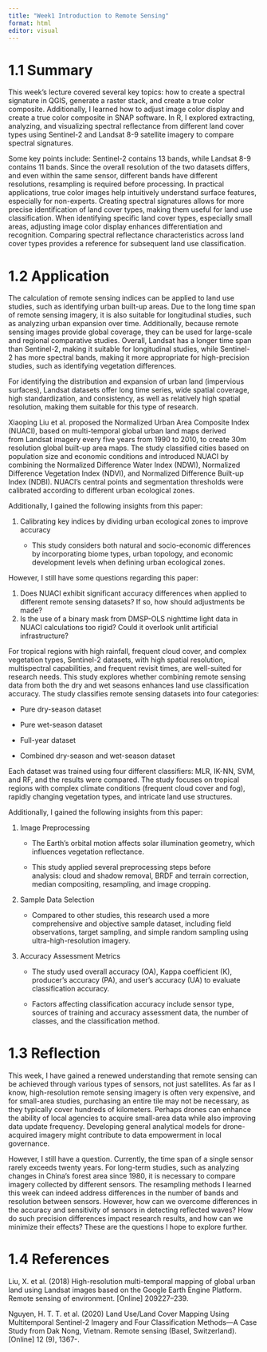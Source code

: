 ```yaml
---
title: "Week1 Introduction to Remote Sensing"
format: html
editor: visual
---
```


# 1.1 Summary

This week's lecture covered several key topics: how to create a spectral signature in QGIS, generate a raster stack, and create a true color composite. Additionally, I learned how to adjust image color display and create a true color composite in SNAP software. In R, I explored extracting, analyzing, and visualizing spectral reflectance from different land cover types using Sentinel-2 and Landsat 8-9 satellite imagery to compare spectral signatures.

Some key points include: Sentinel-2 contains 13 bands, while Landsat 8-9 contains 11 bands. Since the overall resolution of the two datasets differs, and even within the same sensor, different bands have different resolutions, resampling is required before processing. In practical applications, true color images help intuitively understand surface features, especially for non-experts. Creating spectral signatures allows for more precise identification of land cover types, making them useful for land use classification. When identifying specific land cover types, especially small areas, adjusting image color display enhances differentiation and recognition. Comparing spectral reflectance characteristics across land cover types provides a reference for subsequent land use classification.

# 1.2 Application

The calculation of remote sensing indices can be applied to land use studies, such as identifying urban built-up areas. Due to the long time span of remote sensing imagery, it is also suitable for longitudinal studies, such as analyzing urban expansion over time. Additionally, because remote sensing images provide global coverage, they can be used for large-scale and regional comparative studies. Overall, Landsat has a longer time span than Sentinel-2, making it suitable for longitudinal studies, while Sentinel-2 has more spectral bands, making it more appropriate for high-precision studies, such as identifying vegetation differences.

For identifying the distribution and expansion of urban land (impervious surfaces), Landsat datasets offer long time series, wide spatial coverage, high standardization, and consistency, as well as relatively high spatial resolution, making them suitable for this type of research.

Xiaoping Liu et al. proposed the Normalized Urban Area Composite Index (NUACI), based on multi-temporal global urban land maps derived from Landsat imagery every five years from 1990 to 2010, to create 30m resolution global built-up area maps. The study classified cities based on population size and economic conditions and introduced NUACI by combining the Normalized Difference Water Index (NDWI), Normalized Difference Vegetation Index (NDVI), and Normalized Difference Built-up Index (NDBI). NUACI’s central points and segmentation thresholds were calibrated according to different urban ecological zones.

Additionally, I gained the following insights from this paper:

1.  Calibrating key indices by dividing urban ecological zones to improve accuracy

    -   This study considers both natural and socio-economic differences by incorporating biome types, urban topology, and economic development levels when defining urban ecological zones.

However, I still have some questions regarding this paper:

1.  Does NUACI exhibit significant accuracy differences when applied to different remote sensing datasets? If so, how should adjustments be made?
2.  Is the use of a binary mask from DMSP-OLS nighttime light data in NUACI calculations too rigid? Could it overlook unlit artificial infrastructure?

For tropical regions with high rainfall, frequent cloud cover, and complex vegetation types, Sentinel-2 datasets, with high spatial resolution, multispectral capabilities, and frequent revisit times, are well-suited for research needs. This study explores whether combining remote sensing data from both the dry and wet seasons enhances land use classification accuracy. The study classifies remote sensing datasets into four categories:

-   Pure dry-season dataset

-   Pure wet-season dataset

-   Full-year dataset

-   Combined dry-season and wet-season dataset

Each dataset was trained using four different classifiers: MLR, IK-NN, SVM, and RF, and the results were compared. The study focuses on tropical regions with complex climate conditions (frequent cloud cover and fog), rapidly changing vegetation types, and intricate land use structures.

Additionally, I gained the following insights from this paper:

1.  Image Preprocessing

    -   The Earth’s orbital motion affects solar illumination geometry, which influences vegetation reflectance.

    -   This study applied several preprocessing steps before analysis: cloud and shadow removal, BRDF and terrain correction, median compositing, resampling, and image cropping.

2.  Sample Data Selection

    -   Compared to other studies, this research used a more comprehensive and objective sample dataset, including field observations, target sampling, and simple random sampling using ultra-high-resolution imagery.

3.  Accuracy Assessment Metrics

    -   The study used overall accuracy (OA), Kappa coefficient (K), producer’s accuracy (PA), and user’s accuracy (UA) to evaluate classification accuracy.

    -   Factors affecting classification accuracy include sensor type, sources of training and accuracy assessment data, the number of classes, and the classification method.

# 1.3 Reflection

This week, I have gained a renewed understanding that remote sensing can be achieved through various types of sensors, not just satellites. As far as I know, high-resolution remote sensing imagery is often very expensive, and for small-area studies, purchasing an entire tile may not be necessary, as they typically cover hundreds of kilometers. Perhaps drones can enhance the ability of local agencies to acquire small-area data while also improving data update frequency. Developing general analytical models for drone-acquired imagery might contribute to data empowerment in local governance.

However, I still have a question. Currently, the time span of a single sensor rarely exceeds twenty years. For long-term studies, such as analyzing changes in China’s forest area since 1980, it is necessary to compare imagery collected by different sensors. The resampling methods I learned this week can indeed address differences in the number of bands and resolution between sensors. However, how can we overcome differences in the accuracy and sensitivity of sensors in detecting reflected waves? How do such precision differences impact research results, and how can we minimize their effects? These are the questions I hope to explore further.

# 1.4 References

Liu, X. et al. (2018) High-resolution multi-temporal mapping of global urban land using Landsat images based on the Google Earth Engine Platform. Remote sensing of environment. \[Online\] 209227–239.

Nguyen, H. T. T. et al. (2020) Land Use/Land Cover Mapping Using Multitemporal Sentinel-2 Imagery and Four Classification Methods—A Case Study from Dak Nong, Vietnam. Remote sensing (Basel, Switzerland). \[Online\] 12 (9), 1367-.
